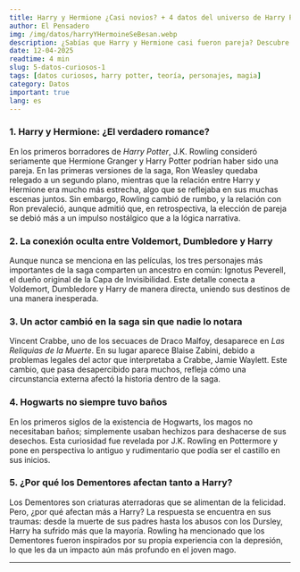 ```yaml
---
title: Harry y Hermione ¿Casi novios? + 4 datos del universo de Harry Potter
author: El Pensadero
img: /img/datos/harryYHermoineSeBesan.webp
description: ¿Sabías que Harry y Hermione casi fueron pareja? Descubre 5 datos sorprendentes del mundo mágico que te harán replantear muchas cosas.
date: 12-04-2025
readtime: 4 min
slug: 5-datos-curiosos-1
tags: [datos curiosos, harry potter, teoría, personajes, magia]
category: Datos
important: true
lang: es
---
```


### 1. **Harry y Hermione: ¿El verdadero romance?**

En los primeros borradores de _Harry Potter_, J.K. Rowling consideró seriamente que Hermione Granger y Harry Potter podrían haber sido una pareja. En las primeras versiones de la saga, Ron Weasley quedaba relegado a un segundo plano, mientras que la relación entre Harry y Hermione era mucho más estrecha, algo que se reflejaba en sus muchas escenas juntos. Sin embargo, Rowling cambió de rumbo, y la relación con Ron prevaleció, aunque admitió que, en retrospectiva, la elección de pareja se debió más a un impulso nostálgico que a la lógica narrativa.

### 2. **La conexión oculta entre Voldemort, Dumbledore y Harry**

Aunque nunca se menciona en las películas, los tres personajes más importantes de la saga comparten un ancestro en común: Ignotus Peverell, el dueño original de la Capa de Invisibilidad. Este detalle conecta a Voldemort, Dumbledore y Harry de manera directa, uniendo sus destinos de una manera inesperada.

### 3. **Un actor cambió en la saga sin que nadie lo notara**

Vincent Crabbe, uno de los secuaces de Draco Malfoy, desaparece en _Las Reliquias de la Muerte_. En su lugar aparece Blaise Zabini, debido a problemas legales del actor que interpretaba a Crabbe, Jamie Waylett. Este cambio, que pasa desapercibido para muchos, refleja cómo una circunstancia externa afectó la historia dentro de la saga.

### 4. **Hogwarts no siempre tuvo baños**

En los primeros siglos de la existencia de Hogwarts, los magos no necesitaban baños; simplemente usaban hechizos para deshacerse de sus desechos. Esta curiosidad fue revelada por J.K. Rowling en Pottermore y pone en perspectiva lo antiguo y rudimentario que podía ser el castillo en sus inicios.

### 5. **¿Por qué los Dementores afectan tanto a Harry?**

Los Dementores son criaturas aterradoras que se alimentan de la felicidad. Pero, ¿por qué afectan más a Harry? La respuesta se encuentra en sus traumas: desde la muerte de sus padres hasta los abusos con los Dursley, Harry ha sufrido más que la mayoría. Rowling ha mencionado que los Dementores fueron inspirados por su propia experiencia con la depresión, lo que les da un impacto aún más profundo en el joven mago.

---
